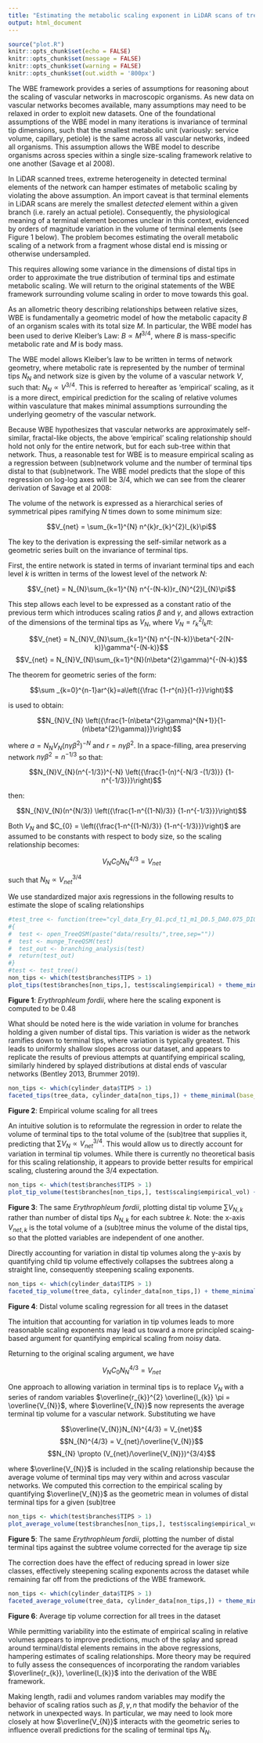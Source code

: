 ```yaml
---
title: "Estimating the metabolic scaling exponent in LiDAR scans of trees"
output: html_document
---
```


```r
source("plot.R")
knitr::opts_chunk$set(echo = FALSE)
knitr::opts_chunk$set(message = FALSE)
knitr::opts_chunk$set(warning = FALSE)
knitr::opts_chunk$set(out.width = '800px')
```

The WBE framework provides a series of assumptions for reasoning about the scaling of vascular networks in macroscopic organisms. As new data on vascular networks becomes available, many assumptions may need to be relaxed in order to exploit new datasets. One of the foundational assumptions of the WBE model in many iterations is invariance of terminal tip dimensions, such that the smallest metabolic unit (variously: service volume, capillary, petiole) is the same across all vascular networks, indeed all organisms. This assumption allows the WBE model to describe organisms across species within a single size-scaling framework relative to one another (Savage et al 2008).

In LiDAR scanned trees, extreme heterogeneity in detected terminal elements of the network can hamper estimates of metabolic scaling by violating the above assumption. An import caveat is that terminal elements in LiDAR scans are merely the smallest *detected* element within a given branch (i.e. rarely an actual petiole). Consequently, the physiological meaning of a terminal element becomes unclear in this context, evidenced by orders of magnitude variation in the volume of terminal elements (see Figure 1 below). The problem becomes estimating the overall metabolic scaling of a network from a fragment whose distal end is missing or otherwise undersampled.

This requires allowing some variance in the dimensions of distal tips in order to approximate the true distribution of terminal tips and estimate metabolic scaling. We will return to the original statements of the WBE framework surrounding volume scaling in order to move towards this goal.

As an allometric theory describing relationships between relative sizes, WBE is fundamentally a geometric model of how the metabolic capacity $B$ of an organism scales with its total size $M$. In particular, the WBE model has been used to derive Kleiber's Law: $B \propto M^{3/4}$, where $B$ is mass-specific metabolic rate and $M$ is body mass.  

The WBE model allows Kleiber's law to be written in terms of network geometry, where metabolic rate is represented by the number of terminal tips $N_{N}$ and network size is given by the volume of a vascular network $V$, such that:
 $N_{N} \propto V^{3/4}$. This is referred to hereafter as 'empirical' scaling, as it is a more direct, empirical prediction for the scaling of relative volumes within vasculature that makes minimal assumptions surrounding the underlying geometry of the vascular network. 

 Because WBE hypothesizes that vascular networks are approximately self-similar, fractal-like objects, the above 'empirical' scaling relationship should hold not only for the entire network, but for each sub-tree within that network. Thus, a reasonable test for WBE is to measure empirical scaling as a regression between (sub)network volume and the number of terminal tips distal to that (sub)network. The WBE model predicts that the slope of this regression on log-log axes will be $3/4$, which we can see from the clearer derivation of Savage et al 2008:

The volume of the network is expressed as a hierarchical series of symmetrical pipes ramifying $N$ times down to some minimum size:

$$V_{net} = \sum_{k=1}^{N} n^{k}r_{k}^{2}l_{k}\pi$$

The key to the derivation is expressing the self-similar network as a geometric series built on the invariance of terminal tips.

First, the entire network is stated in terms of invariant terminal tips and each level *k* is written in terms of the lowest level of the network *N*:

$$V_{net} = N_{N}\sum_{k=1}^{N} n^{-(N-k)}r_{N}^{2}l_{N}\pi$$

This step allows each level to be expressed as a constant ratio of the previous term which introduces scaling ratios $\beta$ and $\gamma$, and allows extraction of the dimensions of the terminal tips as $V_{N}$, where $V_{N}=r_{k}^{2}l_{k}\pi$: 

$$V_{net} = N_{N}V_{N}\sum_{k=1}^{N} n^{-(N-k)}\beta^{-2(N-k)}\gamma^{-(N-k)}$$
$$V_{net} = N_{N}V_{N}\sum_{k=1}^{N}(n\beta^{2}\gamma)^{-(N-k)}$$

The theorem for geometric series of the form:

$$\sum _{k=0}^{n-1}ar^{k}=a\left({\frac {1-r^{n}}{1-r}}\right)$$

is used to obtain:

$$N_{N}V_{N} \left({\frac{1-(n\beta^{2}\gamma)^{N+1}}{1-(n\beta^{2}\gamma)}}\right)$$

where $a = N_{N}V_{N}(n\gamma\beta^{2})^{-N}$ and $r = n\gamma\beta^{2}$. In a space-filling, area preserving network $n\gamma\beta^{2} = n^{-1/3}$ so that:

$$N_{N}V_{N}(n^{-1/3})^{-N}  \left({\frac{1-(n)^{-N/3 -(1/3)}} {1-n^{-1/3}}}\right)$$

then:

$$N_{N}V_{N}(n^{N/3})  \left({\frac{1-n^{(1-N)/3}} 												{1-n^{-1/3}}}\right)$$

Both $V_{N}$ and $C_{0} = \left({\frac{1-n^{(1-N)/3}} 												{1-n^{-1/3}}}\right)$ are assumed to be constants with respect to body size, so the scaling relationship becomes:

$$V_{N}C_{0}N_{N}^{4/3} = V_{net}$$

such that $N_{N} \propto V_{net}^{3/4}$

We use standardized major axis regressions in the following results to estimate the slope of scaling relationships  

```r
#test_tree <- function(tree="cyl_data_Ery_01.pcd_t1_m1_D0.5_DA0.075_DI0.025_L3_F5.txt")
#{
#  test <- open_TreeQSM(paste("data/results/",tree,sep=""))
#  test <- munge_TreeQSM(test)
#  test_out <- branching_analysis(test)
#  return(test_out)
#}
#test <- test_tree()
non_tips <- which(test$branches$TIPS > 1)
plot_tips(test$branches[non_tips,], test$scaling$empirical) + theme_minimal(base_size=20)
```

**Figure 1**: *Erythrophleum fordii*, where here the scaling exponent is computed to be 0.48


What should be noted here is the wide variation in volume for branches holding a given number of distal tips. This variation is wider as the network ramifies down to terminal tips, where variation is typically greatest. This leads to uniformly shallow slopes across our dataset, and appears to replicate the results of previous attempts at quantifying empirical scaling, similarly hindered by splayed distributions at distal ends of vascular networks (Bentley 2013, Brummer 2019).

```r
non_tips <- which(cylinder_data$TIPS > 1)
faceted_tips(tree_data, cylinder_data[non_tips,]) + theme_minimal(base_size=20)
```

**Figure 2**: Empirical volume scaling for all trees

An intuitive solution is to reformulate the regression in order to relate the volume of terminal tips to the total volume of the (sub)tree that supplies it, predicting that $\sum V_{N} \propto V_{net}^{3/4}$. This would allow us to directly account for variation in terminal tip volumes. While there is currently no theoretical basis for this scaling relationship, it appears to provide better results for empirical scaling, clustering around the $3/4$ expectation.

 ```r
non_tips <- which(test$branches$TIPS > 1)
plot_tip_volume(test$branches[non_tips,], test$scaling$empirical_vol) + theme_minimal(base_size=20)
```

**Figure 3**: The same *Erythrophleum fordii*, plotting distal tip volume $\sum V_{N,k}$ rather than number of distal tips $N_{N,k}$ for each subtree *k*. Note: the x-axis $V_{net,k}$ is the total volume of a (sub)tree minus the volume of the distal tips, so that the plotted variables are independent of one another.

Directly accounting for variation in distal tip volumes along the y-axis by quantifying child tip volume effectively collapses the subtrees along a straight line, consequently steepening scaling exponents.

```r
non_tips <- which(cylinder_data$TIPS > 1)
faceted_tip_volume(tree_data, cylinder_data[non_tips,]) + theme_minimal(base_size=20)
```

**Figure 4**: Distal volume scaling regression for all trees in the dataset

The intuition that accounting for variation in tip volumes leads to more reasonable scaling exponents may lead us toward a more principled scaing-based argument for quantifying empirical scaling from noisy data. 

Returning to the original scaling argument, we have

$$V_{N}C_{0}N_{N}^{4/3} = V_{net}$$

One approach to allowing variation in terminal tips is to replace $V_{N}$ with a series of random variables $\overline{r_{k}}^{2} \overline{l_{k}} \pi = \overline{V_{N}}$, where $\overline{V_{N}}$ now represents the average terminal tip volume for a vascular network. Substituting we have

$$\overline{V_{N}}N_{N}^{4/3} = V_{net}$$
$$N_{N}^{4/3} = V_{net}/\overline{V_{N}}$$
$$N_{N} \propto (V_{net}/\overline{V_{N}})^{3/4}$$

where $\overline{V_{N}}$ is included in the scaling relationship because the average volume of terminal tips may very within and across vascular networks. We computed this correction to the empirical scaling by quantifying $\overline{V_{N}}$ as the geometric mean in volumes of distal terminal tips for a given (sub)tree

 ```r
non_tips <- which(test$branches$TIPS > 1)
plot_average_volume(test$branches[non_tips,], test$scaling$empirical_vol_mean) + theme_minimal(base_size=20)
```

**Figure 5**: The same *Erythrophleum fordii*, plotting the number of distal terminal tips against the subtree volume corrected for the average tip size

The correction does have the effect of reducing spread in lower size classes, effectively steepening scaling exponents across the dataset while remaining far off from the predictions of the WBE framework.

```r
non_tips <- which(cylinder_data$TIPS > 1)
faceted_average_volume(tree_data, cylinder_data[non_tips,]) + theme_minimal(base_size=20)
```

**Figure 6**: Average tip volume correction for all trees in the dataset

While permitting variability into the estimate of empirical scaling in relative volumes appears to improve predictions, much of the splay and spread around terminal/distal elements remains in the above regressions, hampering estimates of scaling relationships. More theory may be required to fully assess the consequences of incorporating the random variables $\overline{r_{k}}, \overline{l_{k}}$ into the derivation of the WBE framework. 

Making length, radii and volumes random variables may modify the behavior of scaling ratios such as $\beta, \gamma, n$ that modify the behavior of the network in unexpected ways. In particular, we may need to look more closely at how $\overline{V_{N}}$ interacts with the geometric series to influence overall predictions for the scaling of terminal tips $N_{N}$. 